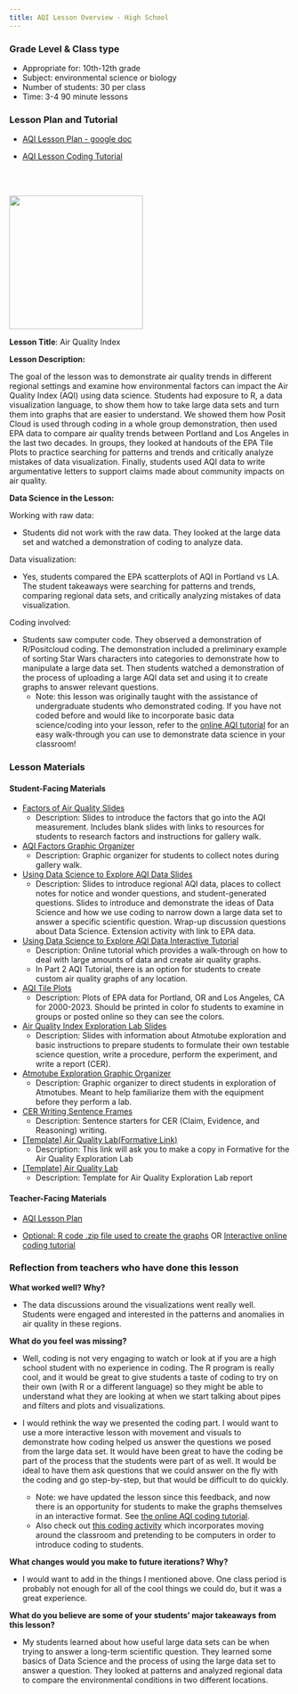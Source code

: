 ```yaml
---
title: AQI Lesson Overview - High School
---
```


::: column-margin
### Grade Level & Class type

-   Appropriate for: 10th-12th grade
-   Subject: environmental science or biology
-   Number of students: 30 per class
-   Time: 3-4 90 minute lessons

### Lesson Plan and Tutorial

-   [AQI Lesson Plan - google doc](https://docs.google.com/document/d/1y9xauNIFp_KfCY-ATZMki1_5E1cc_EXpQvg_gQBBHAo/edit){target="_blank"}

-   [AQI Lesson Coding Tutorial](https://lewis-and-clark-data-science.github.io/6-12-Data-Science-Resources/tutorials/AQI_tutorial.html){target="_blank"}

<br> <br>

![](https://lewis-and-clark-data-science.github.io/6-12-Data-Science-Resources/files/figures/aqiimage.jpg){fig-align="left" fig-alt="AQI levels" height="2.5in"}
:::

**Lesson Title**: Air Quality Index

**Lesson Description:**

The goal of the lesson was to demonstrate air quality trends in different regional settings and examine how environmental factors can impact the Air Quality Index (AQI) using data science. Students had exposure to R, a data visualization language, to show them how to take large data sets and turn them into graphs that are easier to understand. We showed them how Posit Cloud is used through coding in a whole group demonstration, then used EPA data to compare air quality trends between Portland and Los Angeles in the last two decades. In groups, they looked at handouts of the EPA Tile Plots to practice searching for patterns and trends and critically analyze mistakes of data visualization. Finally, students used AQI data to write argumentative letters to support claims made about community impacts on air quality.

**Data Science in the Lesson:**

Working with raw data:

-   Students did not work with the raw data. They looked at the large data set and watched a demonstration of coding to analyze data.

Data visualization:

-   Yes, students compared the EPA scatterplots of AQI in Portland vs LA. The student takeaways were searching for patterns and trends, comparing regional data sets, and critically analyzing mistakes of data visualization.

Coding involved:

-   Students saw computer code. They observed a demonstration of R/Positcloud coding. The demonstration included a preliminary example of sorting Star Wars characters into categories to demonstrate how to manipulate a large data set. Then students watched a demonstration of the process of uploading a large AQI data set and using it to create graphs to answer relevant questions.
    -   Note: this lesson was originally taught with the assistance of undergraduate students who demonstrated coding. If you have not coded before and would like to incorporate basic data science/coding into your lesson, refer to the [online AQI tutorial](https://lewis-and-clark-data-science.github.io/6-12-Data-Science-Resources/tutorials/AQI_tutorial.html) for an easy walk-through you can use to demonstrate data science in your classroom!

### Lesson Materials

#### **Student-Facing Materials**

-   [Factors of Air Quality Slides](https://lewis-and-clark-data-science.github.io/6-12-Data-Science-Resources/files/lesson_links/AQI Factors.pptx)
    -   Description: Slides to introduce the factors that go into the AQI measurement. Includes blank slides with links to resources for students to research factors and instructions for gallery walk.
-   [AQI Factors Graphic Organizer](https://lewis-and-clark-data-science.github.io/6-12-Data-Science-Resources/files/lesson_links/AQI Factors Graphic Organizer.docx)
    -   Description: Graphic organizer for students to collect notes during gallery walk.
-   [Using Data Science to Explore AQI Data Slides](https://lewis-and-clark-data-science.github.io/6-12-Data-Science-Resources/files/lesson_links/AQI Using Data Science to Explore AQI Data.pptx)
    -   Description: Slides to introduce regional AQI data, places to collect notes for notice and wonder questions, and student-generated questions. Slides to introduce and demonstrate the ideas of Data Science and how we use coding to narrow down a large data set to answer a specific scientific question. Wrap-up discussion questions about Data Science. Extension activity with link to EPA data.
-   [Using Data Science to Explore AQI Data Interactive Tutorial](https://lewis-and-clark-data-science.github.io/6-12-Data-Science-Resources/tutorials/AQI_tutorial.html)
    -   Description: Online tutorial which provides a walk-through on how to deal with large amounts of data and create air quality graphs.
    -   In Part 2 AQI Tutorial, there is an option for students to create custom air quality graphs of any location.
-   [AQI Tile Plots](https://lewis-and-clark-data-science.github.io/6-12-Data-Science-Resources/files/lesson_links/AQI EPA Graphs for Portland and Los Angeles.docx)
    -   Description: Plots of EPA data for Portland, OR and Los Angeles, CA for 2000-2023. Should be printed in color fo students to examine in groups or posted online so they can see the colors.
-   [Air Quality Index Exploration Lab Slides](https://lewis-and-clark-data-science.github.io/6-12-Data-Science-Resources/files/lesson_links/AQI Exploration Lab.pptx)
    -   Description: Slides with information about Atmotube exploration and basic instructions to prepare students to formulate their own testable science question, write a procedure, perform the experiment, and write a report (CER).
-   [Atmotube Exploration Graphic Organizer](https://lewis-and-clark-data-science.github.io/6-12-Data-Science-Resources/files/lesson_links/AQI Atmotube graphic organizer.docx)
    -   Description: Graphic organizer to direct students in exploration of Atmotubes. Meant to help familiarize them with the equipment before they perform a lab.
-   [CER Writing Sentence Frames](https://lewis-and-clark-data-science.github.io/6-12-Data-Science-Resources/files/lesson_links/AQI CER writing Sentence Frames.docx)
    -   Description: Sentence starters for CER (Claim, Evidence, and Reasoning) writing.
-   [\[Template\] Air Quality Lab(Formative Link)](https://app.formative.com/clone/C4QSZD?_rid=0x9mp1)
    -   Description: This link will ask you to make a copy in Formative for the Air Quality Exploration Lab
-   [\[Template\] Air Quality Lab](https://lewis-and-clark-data-science.github.io/6-12-Data-Science-Resources/files/lesson_links/AQI Exploration Lab Doc.docx)
    -   Description: Template for Air Quality Exploration Lab report

#### **Teacher-Facing Materials**

-   [AQI Lesson Plan](https://lewis-and-clark-data-science.github.io/6-12-Data-Science-Resources/lesson_plans/AQI_lessons/AQI_high_lesson_plan.html)

-   [Optional: R code .zip file used to create the graphs](https://lewis-and-clark-data-science.github.io/6-12-Data-Science-Resources/files/lesson_code_zips/AQILessonCode.zip) OR [Interactive online coding tutorial](https://lewis-and-clark-data-science.github.io/6-12-Data-Science-Resources/tutorials/AQI_tutorial.html)

### Reflection from teachers who have done this lesson

**What worked well? Why?**

-   The data discussions around the visualizations went really well. Students were engaged and interested in the patterns and anomalies in air quality in these regions.

**What do you feel was missing?**

-   Well, coding is not very engaging to watch or look at if you are a high school student with no experience in coding. The R program is really cool, and it would be great to give students a taste of coding to try on their own (with R or a different language) so they might be able to understand what they are looking at when we start talking about pipes and filters and plots and visualizations.

-   I would rethink the way we presented the coding part. I would want to use a more interactive lesson with movement and visuals to demonstrate how coding helped us answer the questions we posed from the large data set. It would have been great to have the coding be part of the process that the students were part of as well. It would be ideal to have them ask questions that we could answer on the fly with the coding and go step-by-step, but that would be difficult to do quickly.

    -   Note: we have updated the lesson since this feedback, and now there is an opportunity for students to make the graphs themselves in an interactive format. See [the online AQI coding tutorial](https://lewis-and-clark-data-science.github.io/6-12-Data-Science-Resources/tutorials/AQI_tutorial.html).
    -   Also check out [this coding activity](https://lewis-and-clark-data-science.github.io/6-12-Data-Science-Resources/lesson_plans/mini_lessons.html#sec-pretend_computers) which incorporates moving around the classroom and pretending to be computers in order to introduce coding to students.

**What changes would you make to future iterations? Why?**

-   I would want to add in the things I mentioned above. One class period is probably not enough for all of the cool things we could do, but it was a great experience.

**What do you believe are some of your students' major takeaways from this lesson?**

-   My students learned about how useful large data sets can be when trying to answer a long-term scientific question. They learned some basics of Data Science and the process of using the large data set to answer a question. They looked at patterns and analyzed regional data to compare the environmental conditions in two different locations.
